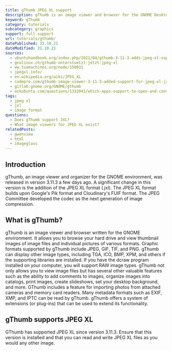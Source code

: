 ```yaml
---
title: gThumb JPEG XL support
description: gThumb is an image viewer and browser for the GNOME Desktop. Learn how to use JXL images within gThumb.
keyword: gThumb
category: tutorials
subcategory: graphics
support: full support
url: tutorials/gthumb/
datePublished: 31.10.21
dateModified: 31.10.21
sources:
  - ubuntuhandbook.org/index.php/2021/04/gthumb-3-11-3-adds-jpeg-xl-support/
  - gnulinux.ch/gthumb-unterstuetzt-jetzt-jpeg-xl
  - ww.tuxmachines.org/node/150031
  - jpegxl.info/
  - en.wikipedia.org/wiki/JPEG_XL
  - codepre.com/gthumb-image-viewer-3-11-3-added-support-for-jpeg-xl-jxl-ubuntu-ppa.html
  - gitlab.gnome.org/GNOME/gthumb
  - askubuntu.com/questions/1332041/which-apps-support-to-open-and-convert-jpeg-xl-jxl-pictures
tags:
  - jpeg xl
  - jxl
  - image format
questions:
  - Does gThumb support JXL?
  - What image viewers for JPEG XL exist?
relatedPosts:
  - gwenview
  - html
  - imageglass
---
```


## Introduction

gThumb, an image viewer and organizer for the GNOME environment, was released in version 3.11.3 a few days ago. A significant change in this version is the addition of the JPEG XL format (.jxl). The JPEG XL format builds upon Google's Pik format and Cloudinary's FUIF format. The JPEG Committee developed the codec as the next generation of image compression.

## What is gThumb?

gThumb is an image viewer and browser written for the GNOME environment. It allows you to browse your hard drive and view thumbnail images of image files and individual pictures of various formats. Graphic formats supported by gThumb include JPEG, GIF, TIF, and PNG. gThumb can display other image types, including TGA, ICO, BMP, XPM, and others if the supporting libraries are installed. If you have the dcraw program installed on your computer, you will support RAW image types. gThumb not only allows you to view image files but has several other valuable features such as the ability to add comments to images, organize images into catalogs, print images, create slideshows, set your desktop background, and more. GThumb includes a feature for importing photos from attached cameras and memory card readers. Many metadata formats such as EXIF, XMP, and IPTC can be read by gThumb. gThumb offers a system of extensions (or plug-ins) that can be used to extend its functionality.

## gThumb supports JPEG XL

GThumb has supported JPEG XL since version 3.11.3. Ensure that this version is installed and that you can read and write JPEG XL files as you would any other image.
